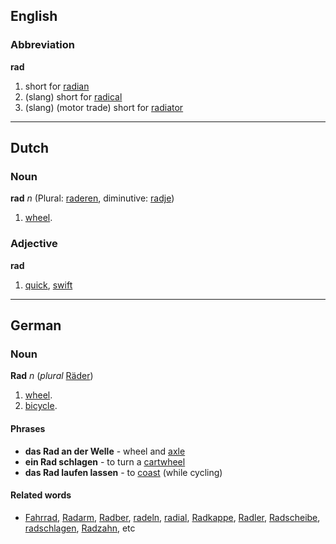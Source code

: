 ==English==
===Abbreviation===
'''rad'''
#short for [[radian]]
#(slang) short for [[radical]]
#(slang) (motor trade) short for [[radiator]]

----
==Dutch==
===Noun===
'''rad''' ''n'' (Plural: [[raderen]], diminutive: [[radje]])

# [[wheel]].

===Adjective===
'''rad'''

# [[quick]], [[swift]]

----
==German==
===Noun===
'''Rad''' ''n'' (''plural'' [[Räder]])

# [[wheel]].
# [[bicycle]].

====Phrases====
* '''das Rad an der Welle''' - wheel and [[axle]]
* '''ein Rad schlagen''' - to turn a [[cartwheel]]
* '''das Rad laufen lassen''' - to [[coast]] (while cycling)

====Related words====
* [[Fahrrad]], [[Radarm]], [[Radber]], [[radeln]], [[radial]], [[Radkappe]], [[Radler]], [[Radscheibe]], [[radschlagen]], [[Radzahn]], etc